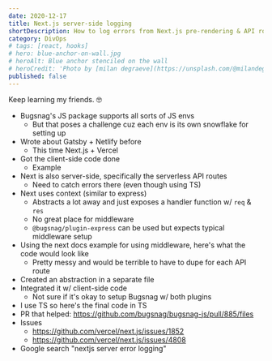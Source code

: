 ```yaml
---
date: 2020-12-17
title: Next.js server-side logging
shortDescription: How to log errors from Next.js pre-rendering & API route to services like Bugsnag
category: DivOps
# tags: [react, hooks]
# hero: blue-anchor-on-wall.jpg
# heroAlt: Blue anchor stenciled on the wall
# heroCredit: 'Photo by [milan degraeve](https://unsplash.com/@milandegraeve)'
published: false
---
```


Keep learning my friends. 🤓

- Bugsnag's JS package supports all sorts of JS envs
  - But that poses a challenge cuz each env is its own snowflake for setting up
- Wrote about Gatsby + Netlify before
  - This time Next.js + Vercel
- Got the client-side code done
  - Example
- Next is also server-side, specifically the serverless API routes
  - Need to catch errors there (even though using TS)
- Next uses context (similar to express)
  - Abstracts a lot away and just exposes a handler function w/ `req` & `res`
  - No great place for middleware
  - `@bugsnag/plugin-express` can be used but expects typical middleware setup
- Using the next docs example for using middleware, here's what the code would look like
  - Pretty messy and would be terrible to have to dupe for each API route
- Created an abstraction in a separate file
- Integrated it w/ client-side code
  - Not sure if it's okay to setup Bugsnag w/ both plugins
- I use TS so here's the final code in TS
- PR that helped: https://github.com/bugsnag/bugsnag-js/pull/885/files
- Issues
  - https://github.com/vercel/next.js/issues/1852
  - https://github.com/vercel/next.js/issues/4808
- Google search "nextjs server error logging"

